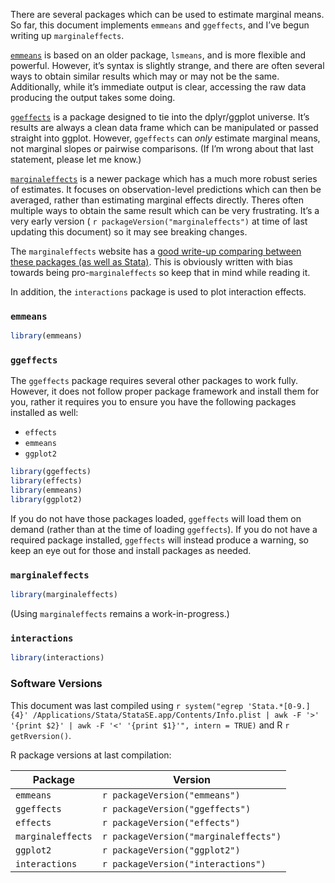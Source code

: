 There are several packages which can be used to estimate marginal means. So far,
this document implements `emmeans` and `ggeffects`, and I've begun writing up
`marginaleffects`.

[`emmeans`](https://cran.r-project.org/web/packages/emmeans/index.html) is based
on an older package, `lsmeans`, and is more flexible and powerful. However, it's
syntax is slightly strange, and there are often several ways to obtain similar
results which may or may not be the same. Additionally, while it's immediate
output is clear, accessing the raw data producing the output takes some doing.

[`ggeffects`](https://strengejacke.github.io/ggeffects/) is a package designed
to tie into the dplyr/ggplot universe. It's results are always a clean data
frame which can be manipulated or passed straight into ggplot. However,
`ggeffects` can *only* estimate marginal means, not marginal slopes or pairwise
comparisons. (If I'm wrong about that last statement, please let me know.)

[`marginaleffects`](https://vincentarelbundock.github.io/marginaleffects) is a
newer package which has a much more robust series of estimates. It focuses on
observation-level predictions which can then be averaged, rather than estimating
marginal effects directly. Theres often multiple ways to obtain the same result
which can be very frustrating. It's a very early version (
`r packageVersion("marginaleffects")` at time of last updating this document) so it
may see breaking changes.

The `marginaleffects` website has a [good write-up comparing between these
packages (as well as
Stata)](https://vincentarelbundock.github.io/marginaleffects/articles/alternative_software.html).
This is obviously written with bias towards being pro-`marginaleffects` so keep
that in mind while reading it.

In addition, the `interactions` package is used to plot interaction effects.

### `emmeans`

```r
library(emmeans)
```

### `ggeffects`

The `ggeffects` package requires several other packages to work fully. However,
it does not follow proper package framework and install them for you, rather it
requires you to ensure you have the following packages installed as well:

- `effects`
- `emmeans`
- `ggplot2`

```r
library(ggeffects)
library(effects)
library(emmeans)
library(ggplot2)
```

If you do not have those packages loaded, `ggeffects` will load them on demand
(rather than at the time of loading `ggeffects`). If you do not have a required
package installed, `ggeffects` will instead produce a warning, so keep an eye
out for those and install packages as needed.

### `marginaleffects`

```r
library(marginaleffects)
```

(Using `marginaleffects` remains a work-in-progress.)

### `interactions`

```r
library(interactions)
```

### Software Versions

This document was last compiled using `r system("egrep 'Stata.*[0-9.]{4}' /Applications/Stata/StataSE.app/Contents/Info.plist | awk -F '>' '{print $2}' | awk -F '<' '{print $1}'", intern = TRUE)` and R `r getRversion()`.

R package versions at last compilation:

| Package           | Version                               |
|-------------------|---------------------------------------|
| `emmeans`         | `r packageVersion("emmeans")`         |
| `ggeffects`       | `r packageVersion("ggeffects")`       |
| `effects`         | `r packageVersion("effects")`         |
| `marginaleffects` | `r packageVersion("marginaleffects")` |
| `ggplot2`         | `r packageVersion("ggplot2")`         |
| `interactions`    | `r packageVersion("interactions")`    |
